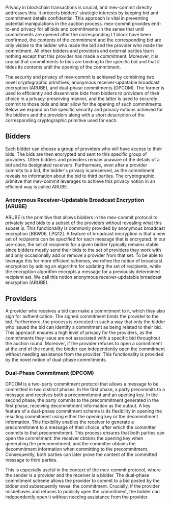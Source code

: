 Privacy in blockchain transactions is crucial, and mev-commit directly addresses this. It protects bidders' strategic interests by keeping bid and commitment details confidential. This approach is vital in preventing potential manipulations in the auction process. mev-commit provides end-to-end privacy for all bids and commitments in the sense that until commitments are opened after the corresponding L1 block have been confirmed, the contents of the commitment and the corresponding bid are only visible to the bidder who made the bid and the provider who made the commitment. All other bidders and providers and external parties learn nothing except that this provider has made a commitment. Moreover, it is crucial that commitments to bids are binding to the specific bid and that it hides its contents until the opening of the commitment. 

The security and privacy of mev-commit is achieved by combining two novel cryptographic primitives, anonymous receiver-updatable broadcast encryption (ARUBE), and dual-phase commitments (DPCOM). The former is used to efficiently and disseminate bids from bidders to providers of their choice in a privacy-preserving manner, and the latter is used to securely commit to those bids and later allow for the opening of such commitments. Below we expand on the specific security and privacy notions achieved for the bidders and the providers along with a short description of the corresponding cryptographic primitive used for each.

## Bidders
Each bidder can choose a group of providers who will have access to their bids. The bids are then encrypted and sent to this specific group of providers. Other bidders and providers remain unaware of the details of a bid and its designated receivers. Furthermore, even after a provider commits to a bid, the bidder's privacy is preserved, as the commitment reveals no information about the bid to third parties. The cryptographic primitve that mev-commit leverages to achieve this privacy notion in an efficient way is called ARUBE.

### Anonymous Receiver-Updatable Broadcast Encryption (ARUBE)

ARUBE is the primitive that allows bidders in the mev-commit protocol to privately send bids to a subset of the providers without revealing what this subset is. This functionality is commonly provided by anonymous broadcast encryption [BBW06, LPQ12]. A feature of broadcast encryption is that a new set of recipients can be specified for each message that is encrypted. In our use-case, the set of recipients for a given bidder typically remains stable since bidders mostly send their bids to the set of providers they work with and only occasionally add or remove a provider from that set. To be able to leverage this for more efficient schemes, we refine the notion of broadcast encryption by adding an algorithm for updating the set of recipients, while the encryption algorithm encrypts a message for a previously determined recipient set. We call this notion anonymous receiver-updatable broadcast encryption (ARUBE).


## Providers

A provider who receives a bid can make a commitment to it, which they also sign for authentication. The signed commitment binds the provider to the bid. Furthermore, the process is executed in such a way that only the bidder who issued the bid can identify a commitment as being related to their bid. This approach ensures a high level of privacy for the providers, as the commitments they issue are not associated with a specific bid throughout the auction round. Moreover, if the provider refuses to open a commtiment at the end of the round, the bidder can independently open the commitment without needing assistance from the provider. This functionality is provided by the novel notion of dual-phase commitments.

### Dual-Phase Commitment (DPCOM)

DPCOM is a two-party commitment protocol that allows a message to be committed in two distinct phases. In the first phase, a party precommits to a message and receives both a precommitment and an opening key. In the second phase, the party commits to the precommitment generated in the first phase, receiving decommitment information as the output.
A key feature of a dual-phase commitment scheme is its flexibility in opening the resulting commitment using either the opening key or the decommitment information. This flexibility enables the receiver to generate a precommitment to a message of their choice, after which the committer commits to that precommitment. This process ensures that both parties can open the commitment: the receiver obtains the opening key when generating the precommitment, and the committer obtains the decommitment information when committing to the precommitment. Consequently, both parties can later prove the content of the committed message to third parties.

This is especially useful in the context of the mev-commit protocol, where the sender is a provider and the receiver is a bidder. The dual-phase commitment scheme allows the provider to commit to a bid posted by the bidder and subsequently reveal the commitment. Crucially, if the provider misbehaves and refuses to publicly open the commitment, the bidder can independently open it without needing assistance from the provider.


